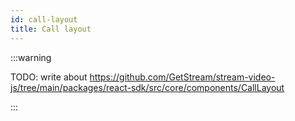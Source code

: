 ```yaml
---
id: call-layout
title: Call layout
---
```


:::warning

TODO: write about https://github.com/GetStream/stream-video-js/tree/main/packages/react-sdk/src/core/components/CallLayout

:::
